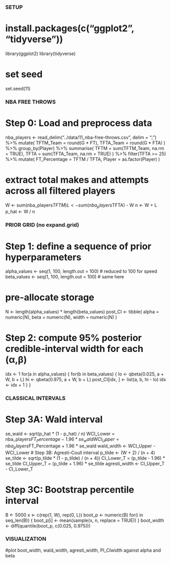#############
### SETUP ###
#############

# install.packages(c("ggplot2", "tidyverse"))
library(ggplot2)
library(tidyverse)

# set seed
set.seed(11)

#######################
### NBA FREE THROWS ###
#######################

# Step 0: Load and preprocess data
nba_players <- read_delim("../data/11_nba-free-throws.csv", delim = ";") %>%
  mutate(
    TFTM_Team = round(G * FT),
    TFTA_Team = round(G * FTA)
  ) %>%
  group_by(Player) %>%
  summarise(
    TFTM = sum(TFTM_Team, na.rm = TRUE),
    TFTA = sum(TFTA_Team, na.rm = TRUE)
  ) %>%
  filter(TFTA >= 25) %>%
  mutate(
    FT_Percentage = TFTM / TFTA,
    Player = as.factor(Player)
  )

# extract total makes and attempts across all filtered players
W <- sum(nba_players$TFTM)
L <- sum(nba_players$TFTA) - W
n <- W + L
p_hat <- W / n

###############################
### PRIOR GRID (no expand.grid) ###
###############################

# Step 1: define a sequence of prior hyperparameters
alpha_values <- seq(1, 100, length.out = 100)  # reduced to 100 for speed
beta_values  <- seq(1, 100, length.out = 100)  # same here

# pre-allocate storage
N <- length(alpha_values) * length(beta_values)
post_CI <- tibble(
  alpha = numeric(N),
  beta  = numeric(N),
  width = numeric(N)
)

# Step 2: compute 95% posterior credible‐interval width for each (α,β)
idx <- 1
for(a in alpha_values) {
  for(b in beta_values) {
    lo <- qbeta(0.025, a + W, b + L)
    hi <- qbeta(0.975, a + W, b + L)
    post_CI[idx, ] <- list(a, b, hi - lo)
    idx <- idx + 1
  }
}

############################
### CLASSICAL INTERVALS ###
###########################

# Step 3A: Wald interval
se_wald <- sqrt(p_hat * (1 - p_hat) / n)
WCI_Lower = nba_players$FT_Percentage - 1.96 * se_wald
WCI_Upper = nba_players$FT_Percentage + 1.96 * se_wald
wald_width <- WCI_Upper - WCI_Lower
# Step 3B: Agresti–Coull interval
p_tilde    <- (W + 2) / (n + 4)
se_tilde   <- sqrt(p_tilde * (1 - p_tilde) / (n + 4))
CI_Lower_T = (p_tilde - 1.96) * se_tilde
CI_Upper_T = (p_tilde + 1.96) * se_tilde
agresti_width <- CI_Upper_T - CI_Lower_T



# Step 3C: Bootstrap percentile interval
B <- 5000
x <- c(rep(1, W), rep(0, L))
boot_p <- numeric(B)
for(i in seq_len(B)) {
  boot_p[i] <- mean(sample(x, n, replace = TRUE))
}
boot_width <- diff(quantile(boot_p, c(0.025, 0.975)))




###############################
### VISUALIZATION ###
###############################

#plot boot_width, wald_width, agresti_width, PI_CIwidth against alpha and beta
